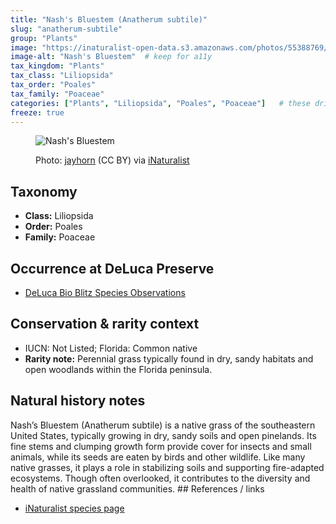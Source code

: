 ```yaml
---
title: "Nash's Bluestem (Anatherum subtile)"
slug: "anatherum-subtile"
group: "Plants"
image: "https://inaturalist-open-data.s3.amazonaws.com/photos/55388769/medium.jpeg"        # keep for thumbnails
image-alt: "Nash's Bluestem"  # keep for a11y
tax_kingdom: "Plants"
tax_class: "Liliopsida"
tax_order: "Poales"
tax_family: "Poaceae"
categories: ["Plants", "Liliopsida", "Poales", "Poaceae"]   # these drive the chips + filtering
freeze: true
---
```


<figure class="species-figure">

<img src="https://inaturalist-open-data.s3.amazonaws.com/photos/55388769/medium.jpeg" alt="Nash's Bluestem" class="species-photo"/>

<figcaption class="photo-credit">

Photo: <a href="https://www.inaturalist.org/people/jayhorn">jayhorn</a> (CC BY) via <a href="https://www.inaturalist.org/observations/35147022">iNaturalist</a>

</figcaption>

</figure>

## Taxonomy

-   **Class:** Liliopsida
-   **Order:** Poales
-   **Family:** Poaceae

## Occurrence at DeLuca Preserve

-   [DeLuca Bio Blitz Species Observations](https://www.inaturalist.org/observations?project_id=191727&subview=table&taxon_id=1617306)

## Conservation & rarity context

-   IUCN: Not Listed; Florida: Common native
-   **Rarity note:** Perennial grass typically found in dry, sandy habitats and open woodlands within the Florida peninsula. 

## Natural history notes

Nash’s Bluestem (Anatherum subtile) is a native grass of the southeastern United States, typically growing in dry, sandy soils and open pinelands. Its fine stems and clumping growth form provide cover for insects and small animals, while its seeds are eaten by birds and other wildlife. Like many native grasses, it plays a role in stabilizing soils and supporting fire-adapted ecosystems. Though often overlooked, it contributes to the diversity and health of native grassland communities.
## References / links

-   [iNaturalist species page](https://www.inaturalist.org/taxa/1617306-Anatherum-subtile)
